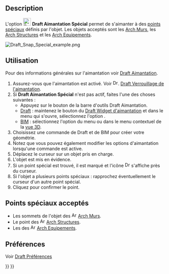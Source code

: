 <languages/>

{{Docnav/fr
|[[Draft_Snap_Parallel/fr|Aimantation Parallèle]]
|[[Draft_Snap_Near/fr|Aimantation Au plus proche]]
|[[Draft_Workbench/fr|Atelier Draft]]
|IconL=Draft_Snap_Parallel.svg
|IconR=Draft_Snap_Near.svg
|IconC=Workbench_Draft.svg
}}

{{GuiCommand/fr
|Name=Draft Snap Special
|Name/fr=Draft Aimantation Spécial
|MenuLocation=Aimantation → Aimanter à des points spéciaux
|Workbenches=[[Draft_Workbench/fr|Draft]], [[BIM_Workbench/fr|BIM]]
|Version=0.17
|SeeAlso=[[Draft_Snap/fr|Draft Aimantation]], [[Draft_Snap_Lock/fr|Draft Verrouiller l'aimantation]]
}}

== Description == 

L'option [[Image:Draft_Snap_Special.svg|24px]] '''Draft Aimantation Spécial''' permet de s'aimanter à des [[#Points_sp.C3.A9ciaux_accept.C3.A9s|points spéciaux]] définis par l'objet. Les objets acceptés sont les [[Arch_Wall/fr|Arch Murs]], les [[Arch_Structure/fr|Arch Structures]] et les [[Arch_Equipment/fr|Arch Equipements]].

[[Image:Draft_Snap_Special_example.png]]
{{Caption|Aimantation du deuxième point d'une ligne à un point spécial d'un Arch mur, qui est un sommet de son objet Base}}

<span id="Usage"></span>
== Utilisation ==

Pour des informations générales sur l'aimantation voir [[Draft_Snap/fr|Draft Aimantation]].

# Assurez-vous que l'aimantation est activé. Voir [[Image:Draft_Snap_Lock.svg|16px]]. [[Draft_Snap_Lock/fr|Draft Verrouillage de l'aimantation]].
# Si '''Draft Aimantation Spécial''' n'est pas actif, faites l'une des choses suivantes :
#* Appuyez sur le bouton {{Button|[[Image:Draft_Snap_Special.svg|16px]] [[Draft_Snap_Special/fr|Aimanter à des points spéciaux]]}} de la barre d'outils Draft Aimantation.
#* [[Draft_Workbench/fr|Draft]] : maintenez le bouton {{Button|[[Image:Draft_Snap_Lock.svg|x16px]][[Image:Toolbar_flyout_arrow.svg|x16px]]}} du [[Draft_snap_widget/fr|Draft Widget d'aimantation]] et dans le menu qui s'ouvre, sélectionnez l'option {{MenuCommand|[[Image:Draft_Snap_Special.svg|16px]] Aimanter à des points spéciaux}}.
#* [[BIM_Workbench/fr|BIM]] : sélectionnez l'option {{MenuCommand|Aimantation → [[Image:Draft_Snap_Special.svg|16px]] Aimanter à des points spéciaux}} du menu ou dans le menu contextuel de la [[3D_view/fr|vue 3D]].
# Choisissez une commande de Draft et de BIM pour créer votre géométrie.
# Notez que vous pouvez également modifier les options d'aimantation lorsqu'une commande est active.
# Déplacez le curseur sur un objet pris en charge.
# L'objet est mis en évidence.
# Si un point spécial est trouvé, il est marqué et l'icône [[Image:Draft_Snap_Special.svg|16px]] s'affiche près du curseur.
# Si l'objet a plusieurs points spéciaux : rapprochez éventuellement le curseur d'un autre point spécial.
# Cliquez pour confirmer le point.

<span id="Supported_special_points"></span>
==Points spéciaux acceptés==

* Les sommets de l'objet {{PropertyData|Base}} des [[Image:Arch_Wall.svg|16px]] [[Arch_Wall/fr|Arch Murs]].
* Le point {{PropertyData|Placement}} des [[Image:Arch_Structure.svg|16px]] [[Arch_Structure/fr|Arch Structures]].
* Les {{PropertyData|Snap Points}} des [[Image:Arch_Equipment.svg|16px]] [[Arch_Equipment/fr|Arch Equipements]].

<span id="Preferences"></span>
== Préférences ==

Voir [[Draft_Snap/fr#Pr.C3.A9f.C3.A9rences|Draft Préférences]]


{{Docnav/fr
|[[Draft_Snap_Parallel/fr|Aimantation Parallèle]]
|[[Draft_Snap_Near/fr|Aimantation Au plus proche]]
|[[Draft_Workbench/fr|Atelier Draft]]
|IconL=Draft_Snap_Parallel.svg
|IconR=Draft_Snap_Near.svg
|IconC=Workbench_Draft.svg
}}

{{Draft Tools navi{{#translation:}}}}
{{Userdocnavi{{#translation:}}}}